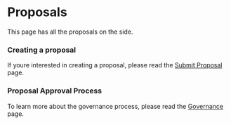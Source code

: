 # Proposals

This page has all the proposals on the side.

### Creating a proposal

If youre interested in creating a proposal, please read the [Submit Proposal](/dao/proposals/submit) page.

### Proposal Approval Process

To learn more about the governance process, please read the [Governance](/dao/governance#passing-a-proposal) page.
